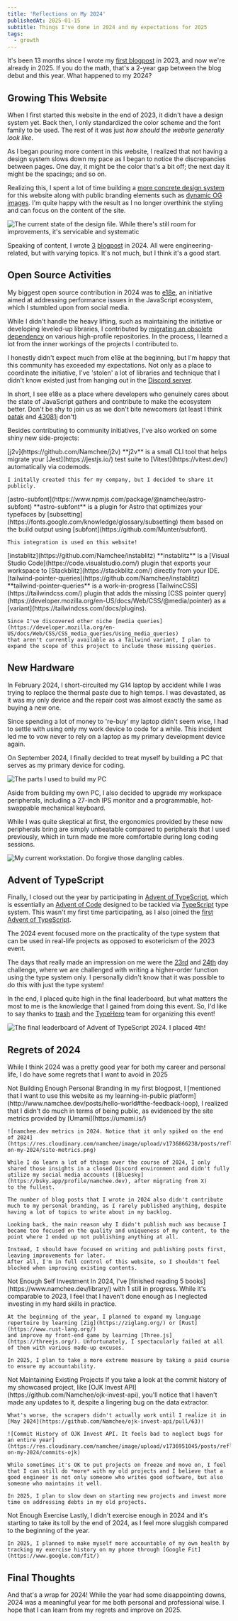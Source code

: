 ```yaml
---
title: 'Reflections on My 2024'
publishedAt: 2025-01-15
subtitle: Things I've done in 2024 and my expectations for 2025
tags:
  - growth
---
```





It's been 13 months since I wrote my [first blogpost](https://www.namchee.dev/posts/hello-world/) in 2023, and now we're already in 2025.
If you do the math, that's a 2-year gap between the blog debut and this year. What happened to my 2024?

## Growing This Website

When I first started this website in the end of 2023, it didn't have a design system yet. Back then, I only standardized the color scheme and the font family to be used.
The rest of it was just *how should the website generally look like*.

As I began pouring more content in this website, I realized that not having a design system slows down my pace as I began to notice the discrepancies between pages.
One day, it might be the color that's a bit off; the next day it might be the spacings; and so on.

Realizing this, I spent a lot of time building a [more concrete design system](https://github.com/Namchee/site/pull/56) for this website along with public branding elements
such as [dynamic OG images](https://github.com/Namchee/site/pull/38). I'm quite happy with the result as I no longer overthink the styling and can focus on the content of the site.

![The current state of the design file. While there's still room for improvements, it's servicable and systematic](https://res.cloudinary.com/namchee/image/upload/v1736691416/posts/reflections-on-my-2024/design-file.png)

Speaking of content, I wrote [3](https://www.namchee.dev/posts/embracing-code-coverage-effectively/) [blog](https://www.namchee.dev/posts/utilpocalypse/)[post](https://www.namchee.dev/posts/upgrading-astro-code-snippets/) in 2024.
All were engineering-related, but with varying topics. It's not much, but I think it's a good start.

## Open Source Activities

My biggest open source contribution in 2024 was to [e18e](https://e18e.dev/), an initiative aimed at addressing performance issues in the JavaScript ecosystem, which I stumbled upon from social media.

<Tweet id="1806684617740587331" />

While I didn't handle the heavy lifting, such as maintaining the initiative or developing leveled-up libraries, I contributed by
[migrating an obsolete dependency](https://e18e.dev/blog/october-contributions-showcase.html#strip-ansi) on various high-profile repositories.
In the process, I learned a lot from the inner workings of the projects I contributed to.

I honestly didn't expect much from e18e at the beginning, but I'm happy that this community has exceeded my expectations.
Not only as a place to coordinate the initiative, I've 'stolen' a lot of libraries and technique that I didn't know existed just from hanging out in the [Discord server](https://chat.e18e.dev/).

In short, I see e18e as a place where developers who genuinely cares about the state of JavaScript gathers and contribute to make the ecosystem better.
Don't be shy to join us as we don't bite newcomers (at least I think [patak](https://patak.dev/) and [43081j](https://43081j.com/) don't)

Besides contributing to community initiatives, I've also worked on some shiny new side-projects:

<DescriptionList>
  <DescriptionTerm>
    [j2v](https://github.com/Namchee/j2v)
  </DescriptionTerm>
  <DescriptionItem>
    **j2v** is a small CLI tool that helps migrate your [Jest](https://jestjs.io/) test suite
    to [Vitest](https://vitest.dev/) automatically via codemods.

    I initally created this for my company, but I decided to share it publicly.
  </DescriptionItem>

  <DescriptionTerm>
    [astro-subfont](https://www.npmjs.com/package/@namchee/astro-subfont)
  </DescriptionTerm>
  <DescriptionItem>
    **astro-subfont** is a plugin for Astro that optimizes your typefaces by [subsetting](https://fonts.google.com/knowledge/glossary/subsetting)
    them based on the build output using [subfont](https://github.com/Munter/subfont).

    This integration is used on this website!
  </DescriptionItem>

  <DescriptionTerm>
    [instablitz](https://github.com/Namchee/instablitz)
  </DescriptionTerm>
  <DescriptionItem>
    **instablitz** is a [Visual Studio Code](https://code.visualstudio.com/) plugin that exports your workspace
    to [Stackblitz](https://stackblitz.com/) directly from your IDE.
  </DescriptionItem>

  <DescriptionTerm>
    [tailwind-pointer-queries](https://github.com/Namchee/instablitz)
  </DescriptionTerm>
  <DescriptionItem>
    **tailwind-pointer-queries** is a work-in-progress [TailwincCSS](https://tailwindcss.com/) plugin that adds the missing
    [CSS pointer query](https://developer.mozilla.org/en-US/docs/Web/CSS/@media/pointer) as a [variant](https://tailwindcss.com/docs/plugins).

    Since I've discovered other niche [media queries](https://developer.mozilla.org/en-US/docs/Web/CSS/CSS_media_queries/Using_media_queries)
    that aren't currently available as a Tailwind variant, I plan to expand the scope of this project to include those missing queries.
  </DescriptionItem>
</DescriptionList>

## New Hardware

In February 2024, I short-circuited my G14 laptop by accident while I was trying to replace the thermal paste due to high temps.
I was devastated, as it was my only device and the repair cost was almost exactly the same as buying a new one.

Since spending a lot of money to 're-buy' my laptop didn't seem wise, I had to settle with
using only my work device to code for a while. This incident led me to vow never to rely on a laptop as my primary development device again.

On September 2024, I finally decided to treat myself by building a PC that serves as my primary device for coding.

![The parts I used to build my PC](https://res.cloudinary.com/namchee/image/upload/q_auto,w_1024/v1736767488/posts/reflections-on-my-2024/pc-parts)

Aside from building my own PC, I also decided to upgrade my workspace peripherals, including a 27-inch IPS monitor and
a programmable, hot-swappable mechanical keyboard.

While I was quite skeptical at first, the ergonomics provided by these new peripherals bring are simply unbeatable compared
to peripherals that I used previously, which in turn made me more comfortable during long coding sessions.

![My current workstation. Do forgive those dangling cables.](https://res.cloudinary.com/namchee/image/upload/v1736776657/posts/reflections-on-my-2024/my-workstation)

## Advent of TypeScript

Finally, I closed out the year by participating in [Advent of TypeScript](https://www.adventofts.com/events/2024), which is essentially an [Advent of Code](https://en.wikipedia.org/wiki/Advent_of_Code)
designed to be tackled via [TypeScript](https://www.typescriptlang.org/) type system. This wasn't my first time participating, as I also joined the [first Advent of TypeScript](https://www.adventofts.com/events/2023).

The 2024 event focused more on the practicality of the type system that can be used in real-life projects as opposed to esotericism of the 2023 event.

The days that really made an impression on me were the [23rd](https://www.adventofts.com/events/2024/23) and [24th](https://www.adventofts.com/events/2024/24) day challenge, where
we are challenged with writing a higher-order function using the type system only. I personally didn't know that it was possible to do this with just the type system!

In the end, I placed quite high in the final leaderboard, but what matters the most to me is the knowledge that I gained from doing this event. So, I'd like to say
thanks to [trash](https://x.com/trashh_dev) and the [TypeHero](https://typehero.dev/) team for organizing this event!

![The final leaderboard of Advent of TypeScript 2024. I placed 4th!](https://res.cloudinary.com/namchee/image/upload/v1736778107/posts/reflections-on-my-2024/aots-leaderboard)

## Regrets of 2024

While I think 2024 was a pretty good year for both my career and personal life, I do have some regrets that I want to avoid in 2025

<DescriptionList>
  <DescriptionTerm>
    Not Building Enough Personal Branding
  </DescriptionTerm>

  <DescriptionItem>
    In my first blogpost, I [mentioned that I want to use this website as my learning-in-public platform](http://www.namchee.dev/posts/hello-world#the-feedback-loop), I realized that I didn't do
    much in terms of being public, as evidenced by the site metrics provided by [Umami](https://umami.is/)

    ![namchee.dev metrics in 2024. Notice that it only spiked on the end of 2024](https://res.cloudinary.com/namchee/image/upload/v1736866238/posts/reflections-on-my-2024/site-metrics.png)

    While I do learn a lot of things over the course of 2024, I only shared those insights in a closed Discord environment and didn't fully utilize my social media accounts ([Bluesky](https://bsky.app/profile/namchee.dev), after migrating from X)
    to the fullest.

    The number of blog posts that I wrote in 2024 also didn't contribute much to my personal branding, as I rarely published anything, despite having a lot of topics to write about in my backlog.

    Looking back, the main reason why I didn't publish much was because I became too focused on the quality and uniqueness of my content, to the point where I ended up not publishing anything at all.

    Instead, I should have focused on writing and publishing posts first, leaving improvements for later.
    After all, I'm in full control of this website, so I shouldn't feel blocked when improving existing contents.
  </DescriptionItem>

  <DescriptionTerm>
    Not Enough Self Investment
  </DescriptionTerm>

  <DescriptionItem>
    In 2024, I've [finished reading 5 books](https://www.namchee.dev/library/) with 1 still in progress. While it's comparable to 2023, I feel
    that I haven't done enough as I neglected investing in my hard skills in practice.

    At the beginning of the year, I planned to expand my language repertoire by learning [Zig](https://ziglang.org/) or [Rust](https://www.rust-lang.org/)
    and improve my front-end game by learning [Three.js](https://threejs.org/). Unfortunately, I spectacularly failed at all of them with various made-up excuses.

    In 2025, I plan to take a more extreme measure by taking a paid course to ensure my accountability.
  </DescriptionItem>

  <DescriptionTerm>
    Not Maintaining Existing Projects
  </DescriptionTerm>

  <DescriptionItem>
    If you take a look at the commit history of my showcased project, like [OJK Invest API](https://github.com/Namchee/ojk-invest-api), you'll notice that I haven't made any updates to it, despite a
    lingering bug on the data extractor.

    What's worse, the scrapers didn't actually work until I realize it in [May 2024](https://github.com/Namchee/ojk-invest-api/pull/63)!

    ![Commit History of OJK Invest API. It feels bad to neglect bugs for an entire year](https://res.cloudinary.com/namchee/image/upload/v1736951045/posts/reflections-on-my-2024/commits-ojk)

    While sometimes it's OK to put projects on freeze and move on, I feel that I can still do *more* with my old projects and I believe that a good engineer is not only someone who writes good software, but also someone who maintains it well.

    In 2025, I plan to slow down on starting new projects and invest more time on addressing debts in my old projects.
  </DescriptionItem>

  <DescriptionTerm>
    Not Enough Exercise
  </DescriptionTerm>

  <DescriptionItem>
    Lastly, I didn't exercise enough in 2024 and it's starting to take its toll by the end of 2024, as I feel more sluggish compared to the beginning of the year.

    In 2025, I planned to make myself more accountable of my own health by tracking my exercise history on my phone through [Google Fit](https://www.google.com/fit/)
  </DescriptionItem>
</DescriptionList>

## Final Thoughts

And that's a wrap for 2024! While the year had some disappointing downs, 2024 was a meaningful year for me both personal and professional wise. I hope that I can
learn from my regrets and improve on 2025.
